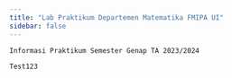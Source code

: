 ```yaml
---
title: "Lab Praktikum Departemen Matematika FMIPA UI"
sidebar: false
---
```

```default
Informasi Praktikum Semester Genap TA 2023/2024

Test123
```